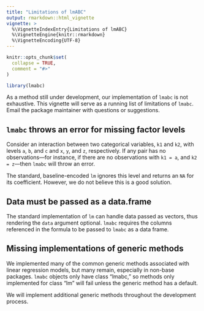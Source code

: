 ```yaml
---
title: "Limitations of lmABC"
output: rmarkdown::html_vignette
vignette: >
  %\VignetteIndexEntry{Limitations of lmABC}
  %\VignetteEngine{knitr::rmarkdown}
  %\VignetteEncoding{UTF-8}
---
```


```r
knitr::opts_chunk$set(
  collapse = TRUE,
  comment = "#>"
)
```

```r
library(lmabc)
```

As a method still under development, our implementation of `lmabc` is not exhaustive. This vignette will serve as a running list of limitations of `lmabc`. Email the package maintainer with questions or suggestions.

## `lmabc` throws an error for missing factor levels
Consider an interaction between two categorical variables, `k1` and `k2`, with levels `a`, `b`, and `c` and `x`, `y`, and `z`, respectively. If any pair has no observations—for instance, if there are no observations with `k1 = a`, and `k2 = z`—then `lmabc` will throw an error.

The standard, baseline-encoded `lm` ignores this level and returns an `NA` for its coefficient. However, we do not believe this is a good solution.

## Data must be passed as a data.frame
The standard implementation of `lm` can handle data passed as vectors, thus rendering the `data` argument optional. `lmabc` requires the columns referenced in the formula to be passed to `lmabc` as a data frame.

## Missing implementations of generic methods
We implemented many of the common generic methods associated with linear regression models, but many remain, especially in non-base packages. `lmabc` objects only have class "lmabc," so methods only implemented for class "lm" will fail unless the generic method has a default.

We will implement additional generic methods throughout the development process.
